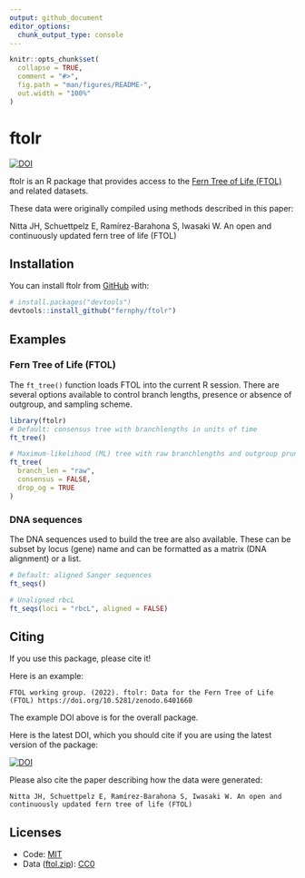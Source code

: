 ```yaml
---
output: github_document
editor_options: 
  chunk_output_type: console
---
```


<!-- README.md is generated from README.Rmd. Please edit that file -->

```r
knitr::opts_chunk$set(
  collapse = TRUE,
  comment = "#>",
  fig.path = "man/figures/README-",
  out.width = "100%"
)
```

# ftolr

<!-- badges: start -->
[![DOI](https://zenodo.org/badge/475787005.svg)](https://zenodo.org/badge/latestdoi/475787005)
<!-- badges: end -->

ftolr is an R package that provides access to the [Fern Tree of Life (FTOL)](https://fernphy.github.io/) and related datasets.

These data were originally compiled using methods described in this paper:

Nitta JH, Schuettpelz E, Ramírez-Barahona S, Iwasaki W. An open and continuously updated fern tree of life (FTOL)

## Installation

You can install ftolr from [GitHub](https://github.com/) with:

``` r
# install.packages("devtools")
devtools::install_github("fernphy/ftolr")
```

## Examples

### Fern Tree of Life (FTOL)

The `ft_tree()` function loads FTOL into the current R session.
There are several options available to control branch lengths, presence or absence of outgroup, and sampling scheme.

```r
library(ftolr)
# Default: consensus tree with branchlengths in units of time
ft_tree()

# Maximum-likelihood (ML) tree with raw branchlengths and outgroup pruned
ft_tree(
  branch_len = "raw",
  consensus = FALSE,
  drop_og = TRUE
) 
```

### DNA sequences

The DNA sequences used to build the tree are also available.
These can be subset by locus (gene) name and can be formatted as a matrix (DNA alignment) or a list.

```r
# Default: aligned Sanger sequences
ft_seqs()

# Unaligned rbcL
ft_seqs(loci = "rbcL", aligned = FALSE)
```

## Citing

If you use this package, please cite it!

Here is an example:

    FTOL working group. (2022). ftolr: Data for the Fern Tree of Life (FTOL) https://doi.org/10.5281/zenodo.6401660

The example DOI above is for the overall package.

Here is the latest DOI, which you should cite if you are using the
latest version of the package:

[![DOI](https://zenodo.org/badge/475787005.svg)](https://zenodo.org/badge/latestdoi/475787005)

Please also cite the paper describing how the data were generated:

    Nitta JH, Schuettpelz E, Ramírez-Barahona S, Iwasaki W. An open and continuously updated fern tree of life (FTOL)
  
## Licenses

- Code: [MIT](LICENSE)
- Data ([ftol.zip](data-raw/ftol.zip)): [CC0](https://creativecommons.org/publicdomain/zero/1.0/)
